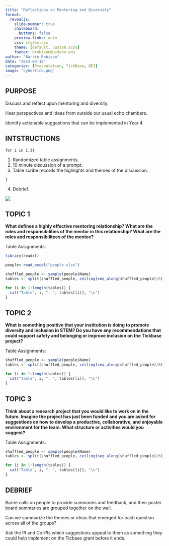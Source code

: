 ```yaml
---
title: "Reflections on Mentoring and Diversity"
format:
  revealjs: 
    slide-number: true
    chalkboard: 
      buttons: false
    preview-links: auto
    css: styles.css
    theme: [default, custom.scss]
    footer: brobison@uidaho.edu
author: "Barrie Robison"
date: "2023-03-18"
categories: [Presentation, TickBase, DEI]
image: "cybertick.png"
---
```


## PURPOSE

Discuss and reflect upon mentoring and diversity.

Hear perspectives and ideas from outside our usual echo chambers. 

Identify actionable suggestions that can be implemented in Year 4.

## INTSTRUCTIONS

`for i in 1:3{`

1. Randomized table assignments.
2. 10 minute discussion of a prompt.
3. Table scribe records the highlights and themes of the discussion.

`}`

4. Debrief.

![](tickdata.png)

## TOPIC 1

**What defines a highly effective mentoring relationship? What are the roles and responsibilities of the mentor in this relationship? What are the roles and responsibilitees of the mentee?**

Table Assignments:


```r
library(readxl)

people<-read_excel("people.xlsx")

shuffled_people <- sample(people$Name)
tables <- split(shuffled_people, ceiling(seq_along(shuffled_people)/6))

for (i in 1:length(tables)) {
  cat("Table", i, ": ", tables[[i]], "\n")
}

```


## TOPIC 2

**What is something positive that your institution is doing to promote diversity and inclusion in STEM? Do you have any recommendations that could support safety and belonging or improve inclusion on the Tickbase project?**

Table Assignments:


```r


shuffled_people <- sample(people$Name)
tables <- split(shuffled_people, ceiling(seq_along(shuffled_people)/6))

for (i in 1:length(tables)) {
  cat("Table", i, ": ", tables[[i]], "\n")
}

```
## TOPIC 3

**Think about a research project that you would like to work on in the future. Imagine the project has just been funded and you are asked for suggestions on how to develop a productive, collaborative, and enjoyable environment for the team. What structure or activities would you suggest?**

Table Assignments:

```r

shuffled_people <- sample(people$Name)
tables <- split(shuffled_people, ceiling(seq_along(shuffled_people)/6))

for (i in 1:length(tables)) {
  cat("Table", i, ": ", tables[[i]], "\n")
}

```

## DEBRIEF

Barrie calls on people to provide summaries and feedback, and their poster board summaries are grouped together on the wall.

Can we summarize the themes or ideas that emerged for each question across all of the groups?

Ask the PI and Co-PIs which suggestions appeal to them as something they could help implement on the Ticbase grant before it ends. 
